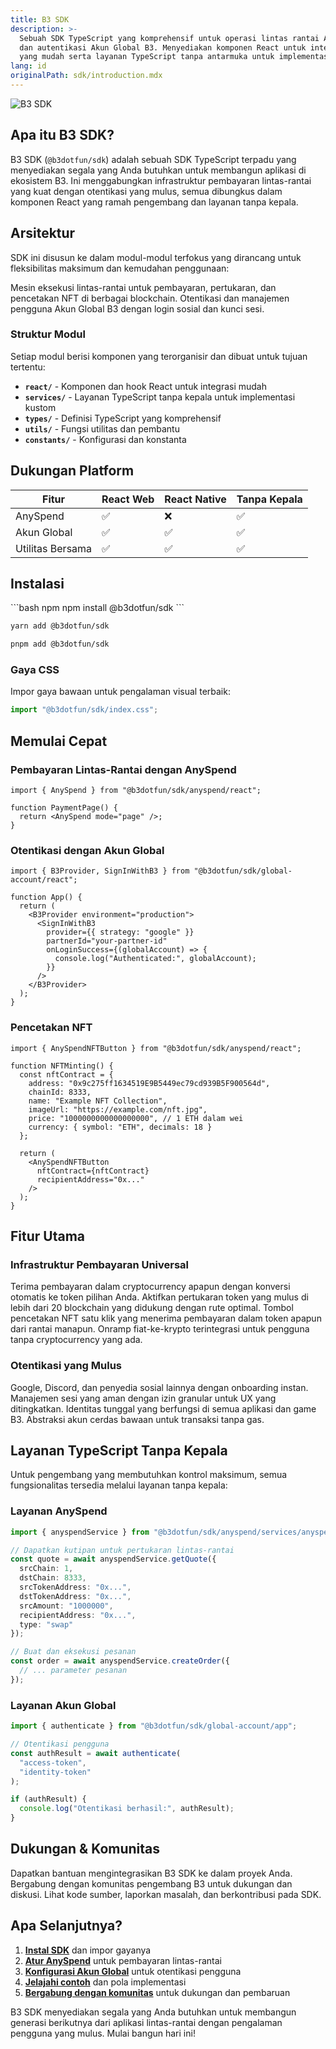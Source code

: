 ```yaml
---
title: B3 SDK
description: >-
  Sebuah SDK TypeScript yang komprehensif untuk operasi lintas rantai AnySpend
  dan autentikasi Akun Global B3. Menyediakan komponen React untuk integrasi
  yang mudah serta layanan TypeScript tanpa antarmuka untuk implementasi kustom.
lang: id
originalPath: sdk/introduction.mdx
---
```

<img src="/images/b3-banner.png" alt="B3 SDK" className="w-full rounded-xl" />

## Apa itu B3 SDK?

B3 SDK (`@b3dotfun/sdk`) adalah sebuah SDK TypeScript terpadu yang menyediakan segala yang Anda butuhkan untuk membangun aplikasi di ekosistem B3. Ini menggabungkan infrastruktur pembayaran lintas-rantai yang kuat dengan otentikasi yang mulus, semua dibungkus dalam komponen React yang ramah pengembang dan layanan tanpa kepala.

## Arsitektur

SDK ini disusun ke dalam modul-modul terfokus yang dirancang untuk fleksibilitas maksimum dan kemudahan penggunaan:

<CardGroup cols={2}>
<Card title="Modul AnySpend" icon="arrows-right-left" href="/anyspend/introduction">
  Mesin eksekusi lintas-rantai untuk pembayaran, pertukaran, dan pencetakan NFT di berbagai blockchain.
</Card>

<Card title="Modul Akun Global" icon="user" href="/sdk/global-account/introduction">
  Otentikasi dan manajemen pengguna Akun Global B3 dengan login sosial dan kunci sesi.
</Card>

</CardGroup>

### Struktur Modul

Setiap modul berisi komponen yang terorganisir dan dibuat untuk tujuan tertentu:

- **`react/`** - Komponen dan hook React untuk integrasi mudah
- **`services/`** - Layanan TypeScript tanpa kepala untuk implementasi kustom
- **`types/`** - Definisi TypeScript yang komprehensif
- **`utils/`** - Fungsi utilitas dan pembantu
- **`constants/`** - Konfigurasi dan konstanta

## Dukungan Platform

| Fitur             | React Web | React Native | Tanpa Kepala |
|-------------------|-----------|--------------|----------|
| AnySpend          | ✅         | ❌            | ✅        |
| Akun Global       | ✅         | ✅            | ✅        |
| Utilitas Bersama  | ✅         | ✅            | ✅        |

## Instalasi

<CodeGroup>
```bash npm
npm install @b3dotfun/sdk
```

```bash yarn
yarn add @b3dotfun/sdk
```

```bash pnpm
pnpm add @b3dotfun/sdk
```
</CodeGroup>

### Gaya CSS

Impor gaya bawaan untuk pengalaman visual terbaik:

```typescript
import "@b3dotfun/sdk/index.css";
```

## Memulai Cepat

### Pembayaran Lintas-Rantai dengan AnySpend

```tsx
import { AnySpend } from "@b3dotfun/sdk/anyspend/react";

function PaymentPage() {
  return <AnySpend mode="page" />;
}
```

### Otentikasi dengan Akun Global

```tsx
import { B3Provider, SignInWithB3 } from "@b3dotfun/sdk/global-account/react";

function App() {
  return (
    <B3Provider environment="production">
      <SignInWithB3
        provider={{ strategy: "google" }}
        partnerId="your-partner-id"
        onLoginSuccess={(globalAccount) => {
          console.log("Authenticated:", globalAccount);
        }}
      />
    </B3Provider>
  );
}
```

### Pencetakan NFT

```tsx
import { AnySpendNFTButton } from "@b3dotfun/sdk/anyspend/react";

function NFTMinting() {
  const nftContract = {
    address: "0x9c275ff1634519E9B5449ec79cd939B5F900564d",
    chainId: 8333,
    name: "Example NFT Collection",
    imageUrl: "https://example.com/nft.jpg",
    price: "1000000000000000000", // 1 ETH dalam wei
    currency: { symbol: "ETH", decimals: 18 }
  };

  return (
    <AnySpendNFTButton
      nftContract={nftContract}
      recipientAddress="0x..."
    />
  );
}
```

## Fitur Utama

### Infrastruktur Pembayaran Universal

<CardGroup cols={2}>
<Card title="Pembayaran Token Apapun" icon="coins">
  Terima pembayaran dalam cryptocurrency apapun dengan konversi otomatis ke token pilihan Anda.
</Card>

<Card title="Pertukaran Lintas-Rantai" icon="arrow-right-arrow-left">
  Aktifkan pertukaran token yang mulus di lebih dari 20 blockchain yang didukung dengan rute optimal.
</Card>

<Card title="Pencetakan NFT" icon="image">
  Tombol pencetakan NFT satu klik yang menerima pembayaran dalam token apapun dari rantai manapun.
</Card>

<Card title="Onramp Fiat" icon="credit-card">
  Onramp fiat-ke-krypto terintegrasi untuk pengguna tanpa cryptocurrency yang ada.
</Card>
</CardGroup>

### Otentikasi yang Mulus

<CardGroup cols={2}>
<Card title="Login Sosial" icon="users">
  Google, Discord, dan penyedia sosial lainnya dengan onboarding instan.
</Card>

<Card title="Kunci Sesi" icon="key">
  Manajemen sesi yang aman dengan izin granular untuk UX yang ditingkatkan.
</Card>

<Card title="Identitas Lintas-Platform" icon="globe">
  Identitas tunggal yang berfungsi di semua aplikasi dan game B3.
</Card>

<Card title="Akun Cerdas" icon="wallet">
  Abstraksi akun cerdas bawaan untuk transaksi tanpa gas.
</Card>
</CardGroup>

## Layanan TypeScript Tanpa Kepala

Untuk pengembang yang membutuhkan kontrol maksimum, semua fungsionalitas tersedia melalui layanan tanpa kepala:

### Layanan AnySpend

```typescript
import { anyspendService } from "@b3dotfun/sdk/anyspend/services/anyspend";

// Dapatkan kutipan untuk pertukaran lintas-rantai
const quote = await anyspendService.getQuote({
  srcChain: 1,
  dstChain: 8333,
  srcTokenAddress: "0x...",
  dstTokenAddress: "0x...",
  srcAmount: "1000000",
  recipientAddress: "0x...",
  type: "swap"
});

// Buat dan eksekusi pesanan
const order = await anyspendService.createOrder({
  // ... parameter pesanan
});
```

### Layanan Akun Global

```typescript
import { authenticate } from "@b3dotfun/sdk/global-account/app";

// Otentikasi pengguna
const authResult = await authenticate(
  "access-token",
  "identity-token"
);

if (authResult) {
  console.log("Otentikasi berhasil:", authResult);
}
```

## Dukungan & Komunitas

<CardGroup cols={3}>
<Card title="Dukungan Pengembang" icon="handshake" href="https://b3builders.typeform.com/bsmntdevelopers">
  Dapatkan bantuan mengintegrasikan B3 SDK ke dalam proyek Anda.
</Card>

<Card title="Komunitas Discord" icon="discord" href="https://discord.gg/b3dotfun">
  Bergabung dengan komunitas pengembang B3 untuk dukungan dan diskusi.
</Card>

<Card title="GitHub" icon="github" href="https://github.com/b3-fun/b3">
  Lihat kode sumber, laporkan masalah, dan berkontribusi pada SDK.
</Card>
</CardGroup>

## Apa Selanjutnya?

1. **[Instal SDK](#instalasi)** dan impor gayanya
2. **[Atur AnySpend](/anyspend/introduction)** untuk pembayaran lintas-rantai
3. **[Konfigurasi Akun Global](/sdk/global-account/authentication)** untuk otentikasi pengguna
4. **[Jelajahi contoh](/anyspend/examples)** dan pola implementasi
5. **[Bergabung dengan komunitas](https://discord.gg/b3dotfun)** untuk dukungan dan pembaruan

B3 SDK menyediakan segala yang Anda butuhkan untuk membangun generasi berikutnya dari aplikasi lintas-rantai dengan pengalaman pengguna yang mulus. Mulai bangun hari ini!
